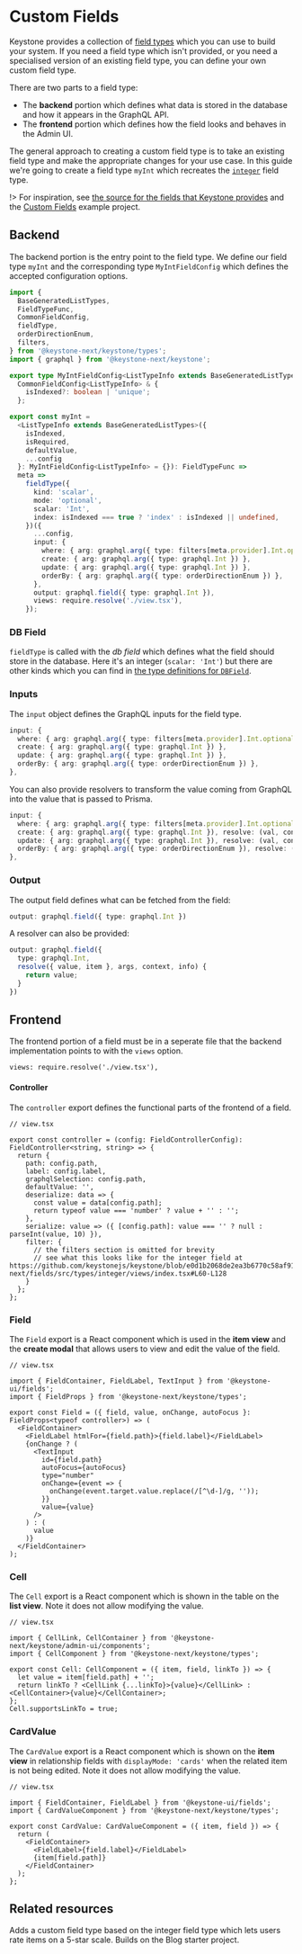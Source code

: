 
# Custom Fields

Keystone provides a collection of [field types](../apis/fields) which you can use to build your system.
If you need a field type which isn't provided, or you need a specialised version of an existing field type, you can define your own custom field type.

There are two parts to a field type:

- The **backend** portion which defines what data is stored in the database and how it appears in the GraphQL API.
- The **frontend** portion which defines how the field looks and behaves in the Admin UI.

The general approach to creating a custom field type is to take an existing field type and make the appropriate changes for your use case.
In this guide we're going to create a field type `myInt` which recreates the [`integer`](https://github.com/keystonejs/keystone/tree/main/packages/keystone/src/fields/types/integer) field type.

!> For inspiration, see [the source for the fields that Keystone provides](https://github.com/keystonejs/keystone/tree/main/packages/keystone/src/fields/types) and the [Custom Fields](https://github.com/keystonejs/keystone/tree/main/examples/custom-field) example project.

## Backend

The backend portion is the entry point to the field type.
We define our field type `myInt` and the corresponding type `MyIntFieldConfig` which defines the accepted configuration options.

```ts
import {
  BaseGeneratedListTypes,
  FieldTypeFunc,
  CommonFieldConfig,
  fieldType,
  orderDirectionEnum,
  filters,
} from '@keystone-next/keystone/types';
import { graphql } from '@keystone-next/keystone';

export type MyIntFieldConfig<ListTypeInfo extends BaseGeneratedListTypes> =
  CommonFieldConfig<ListTypeInfo> & {
    isIndexed?: boolean | 'unique';
  };

export const myInt =
  <ListTypeInfo extends BaseGeneratedListTypes>({
    isIndexed,
    isRequired,
    defaultValue,
    ...config
  }: MyIntFieldConfig<ListTypeInfo> = {}): FieldTypeFunc =>
  meta =>
    fieldType({
      kind: 'scalar',
      mode: 'optional',
      scalar: 'Int',
      index: isIndexed === true ? 'index' : isIndexed || undefined,
    })({
      ...config,
      input: {
        where: { arg: graphql.arg({ type: filters[meta.provider].Int.optional }), resolve: filters.resolveCommon },
        create: { arg: graphql.arg({ type: graphql.Int }) },
        update: { arg: graphql.arg({ type: graphql.Int }) },
        orderBy: { arg: graphql.arg({ type: orderDirectionEnum }) },
      },
      output: graphql.field({ type: graphql.Int }),
      views: require.resolve('./view.tsx'),
    });
```

### DB Field

`fieldType` is called with the _db field_ which defines what the field should store in the database.
Here it's an integer (`scalar: 'Int'`) but there are other kinds which you can find in [the type definitions for `DBField`](https://github.com/keystonejs/keystone/blob/5f4ecfc4281f979456326bc1a982e9bf90327ad6/packages-next/types/src/next-fields.ts#L105-L155).

### Inputs

The `input` object defines the GraphQL inputs for the field type.

```ts
input: {
  where: { arg: graphql.arg({ type: filters[meta.provider].Int.optional }), resolve: filters.resolveCommon },
  create: { arg: graphql.arg({ type: graphql.Int }) },
  update: { arg: graphql.arg({ type: graphql.Int }) },
  orderBy: { arg: graphql.arg({ type: orderDirectionEnum }) },
},
```

You can also provide resolvers to transform the value coming from GraphQL into the value that is passed to Prisma.

```ts
input: {
  where: { arg: graphql.arg({ type: filters[meta.provider].Int.optional }), resolve: filters.resolveCommon },
  create: { arg: graphql.arg({ type: graphql.Int }), resolve: (val, context) => val },
  update: { arg: graphql.arg({ type: graphql.Int }), resolve: (val, context) => val },
  orderBy: { arg: graphql.arg({ type: orderDirectionEnum }), resolve: (val, context) => val },
},
```

### Output

The output field defines what can be fetched from the field:

```ts
output: graphql.field({ type: graphql.Int })
```

A resolver can also be provided:

```ts
output: graphql.field({
  type: graphql.Int,
  resolve({ value, item }, args, context, info) {
    return value;
  }
})
```

## Frontend

The frontend portion of a field must be in a seperate file that the backend implementation points to with the `views` option.

```
views: require.resolve('./view.tsx'),
```

#### Controller

The `controller` export defines the functional parts of the frontend of a field.

```tsx
// view.tsx

export const controller = (config: FieldControllerConfig): FieldController<string, string> => {
  return {
    path: config.path,
    label: config.label,
    graphqlSelection: config.path,
    defaultValue: '',
    deserialize: data => {
      const value = data[config.path];
      return typeof value === 'number' ? value + '' : '';
    },
    serialize: value => ({ [config.path]: value === '' ? null : parseInt(value, 10) }),
    filter: {
      // the filters section is omitted for brevity
      // see what this looks like for the integer field at https://github.com/keystonejs/keystone/blob/e0d1b2068de2ea3b6770c58af91221b01e6a20cf/packages-next/fields/src/types/integer/views/index.tsx#L60-L128
    }
  };
};
```

### Field

The `Field` export is a React component which is used in the **item view** and the **create modal** that allows users to view and edit the value of the field.

```tsx
// view.tsx

import { FieldContainer, FieldLabel, TextInput } from '@keystone-ui/fields';
import { FieldProps } from '@keystone-next/keystone/types';

export const Field = ({ field, value, onChange, autoFocus }: FieldProps<typeof controller>) => (
  <FieldContainer>
    <FieldLabel htmlFor={field.path}>{field.label}</FieldLabel>
    {onChange ? (
      <TextInput
        id={field.path}
        autoFocus={autoFocus}
        type="number"
        onChange={event => {
          onChange(event.target.value.replace(/[^\d-]/g, ''));
        }}
        value={value}
      />
    ) : (
      value
    )}
  </FieldContainer>
);
```

### Cell

The `Cell` export is a React component which is shown in the table on the **list view**.
Note it does not allow modifying the value.

```tsx
// view.tsx

import { CellLink, CellContainer } from '@keystone-next/keystone/admin-ui/components';
import { CellComponent } from '@keystone-next/keystone/types';

export const Cell: CellComponent = ({ item, field, linkTo }) => {
  let value = item[field.path] + '';
  return linkTo ? <CellLink {...linkTo}>{value}</CellLink> : <CellContainer>{value}</CellContainer>;
};
Cell.supportsLinkTo = true;
```

### CardValue

The `CardValue` export is a React component which is shown on the **item view** in relationship fields with `displayMode: 'cards'` when the related item is not being edited.
Note it does not allow modifying the value.

```tsx
// view.tsx

import { FieldContainer, FieldLabel } from '@keystone-ui/fields';
import { CardValueComponent } from '@keystone-next/keystone/types';

export const CardValue: CardValueComponent = ({ item, field }) => {
  return (
    <FieldContainer>
      <FieldLabel>{field.label}</FieldLabel>
      {item[field.path]}
    </FieldContainer>
  );
};
```

## Related resources

<RelatedContent>
  <Well
    heading="Example Project: Custom Fields"
    href="https://github.com/keystonejs/keystone/tree/main/examples/custom-field"
    target="_blank"
    rel="noopener noreferrer"
    >
    Adds a custom field type based on the <InlineCode>integer</InlineCode> field type which lets users rate items on a 5-star scale. Builds on the Blog starter project.
  </Well>
</RelatedContent>

